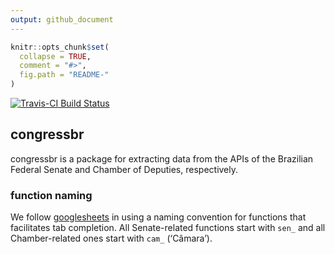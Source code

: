 ```yaml
---
output: github_document
---
```


```r
knitr::opts_chunk$set(
  collapse = TRUE,
  comment = "#>",
  fig.path = "README-"
)
```
[![Travis-CI Build Status](https://travis-ci.org/RobertMyles/congressbr.svg?branch=master)](https://travis-ci.org/RobertMyles/congressbr)

## congressbr

congressbr is a package for extracting data from the APIs of the Brazilian Federal Senate and Chamber of Deputies, respectively. 

### function naming

We follow [googlesheets](https://github.com/jennybc/googlesheets) in using a naming convention for functions that facilitates tab completion. All Senate-related functions start with `sen_` and all Chamber-related ones start with `cam_` ('Câmara'). 


